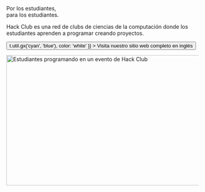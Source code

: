 
<Container variant="copy">

<Heading as="h1">
  Por los estudiantes, <br />
  para los estudiantes.
</Heading>

Hack Club es una red de clubs de ciencias de la computación donde los estudiantes aprenden a programar creando proyectos.

<p>
  <Button
    as="a"
    href="https://hackclub.com/?ref=es"
    variant="ctaLg"
    sx={{
      backgroundImage: t => t.util.gx('cyan', 'blue'),
      color: 'white'
    }}
  >
    Visita nuestro sitio web completo en inglés
  </Button>
</p>

<img
  alt="Estudiantes programando en un evento de Hack Club"
  src="https://cloud-fot5q8jxp-hack-club-bot.vercel.app/0assemble.jpg"
  width="512"
  height="341"
/>

</Container>
